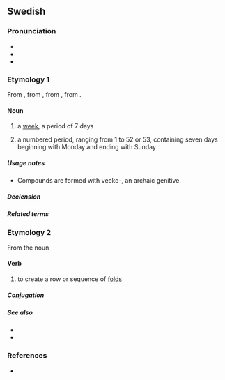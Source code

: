 ==Swedish==

===Pronunciation===
* {{IPA|sv|/²vɛka/}}
* {{homophones|sv|väcka}}
* {{rhymes|sv|²ɛka|s=2}}

===Etymology 1===
From {{inh|sv|gmq-osw|vika}}, from {{inh|sv|non|vika}}, from {{inh|sv|gem-pro|*wikǭ}}, from {{der|sv|ine-pro|*weyg-||to bend, wind, turn, yield}}.

====Noun====
{{sv-noun|c}}

# a [[week]], a period of 7 days
#:{{ux|sv|Det går sju dagar på en '''vecka'''.|There are seven days in a '''week'''.}}
# a numbered period, ranging from 1 to 52 or 53, containing seven days beginning with Monday and ending with Sunday
#:{{ux|sv|Vattnet kommer tillfälligt stängas av på torsdag '''vecka''' 35 pga underhållsarbete.|The water supply will be temporarily turned off on Thursday '''week''' 35 due to maintenance.}}
#:{{synonyms|sv|v.}}
#:{{hypernyms|sv|datum}}

=====Usage notes=====
* Compounds are formed with vecko-, an archaic genitive.

=====Declension=====
{{sv-infl-noun-c-or|veck}}

=====Related terms=====
{{rel3|sv|arbetsvecka
|femdagarsvecka
|politikervecka
|påskvecka
|sportlovsvecka
|veckoberedning
|veckoarbetstid
|veckobilaga
|veckobiljett
|veckoblad
|veckobrev
|veckodag
|veckogammal
|veckohandla
|veckohelg
|veckohögtid
|veckolig
|veckolång
|veckolön
|veckomagasin
|veckonummer
|veckopendla
|veckopendling
|veckopeng
|veckopress
|veckoschema
|veckoskifte
|veckoslut
|veckotal
|veckotidning
|veckotimma
|veckotimme
|veckoupplaga
|veckovill
|veckovis
|veckoöversikt
}}

===Etymology 2===
From the noun {{m|sv|veck||fold, crease}}

====Verb====
{{sv-verb-reg}}

# to create a row or sequence of [[fold]]s

=====Conjugation=====
{{sv-conj-wk}}

=====See also=====
* {{l|sv|veck}}
* {{l|sv|vika}}

===References===
* {{R:svenska.se|saol}}